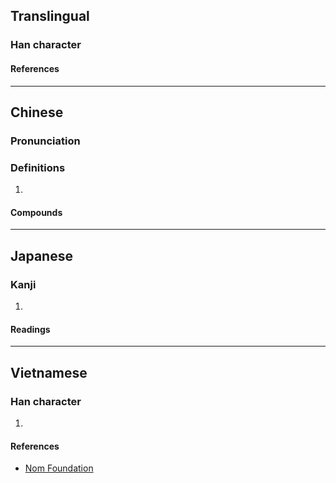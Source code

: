 {{character info}}
==Translingual==

===Han character===
{{Han char|rn=75|rad=木|as=03|sn=7|four=|canj=DYV|ids=⿰木亡}}

====References====
{{Han ref|kx=0513.011|hdz=21161.100|uh=6767}}

----

==Chinese==
{{zh-forms}}

===Pronunciation===
{{zh-pron
|m=máng
|c=mong4
|mc=
|oc=
|ma=
|cat=n
}}

===Definitions===
{{zh-hanzi}}

# {{n-g|Used in compounds below.}}

====Compounds====
{{zh-der|杧果}}

----

==Japanese==

===Kanji===
{{ja-kanji|grade=|rs=木03}}

# {{rfdef|ja|sort=木03}}

====Readings====
{{ja-readings
|on=まん
}}

----

==Vietnamese==

===Han character===
{{vi-readings|rs=木03|reading=[[mang]], [[mãng]]}}

# {{rfdef|vi|sort=木03}}

====References====
* [http://nomfoundation.org/common/nom_details.php?codepoint=6767 Nom Foundation]